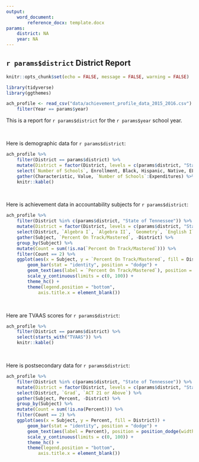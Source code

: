 ```yaml
---
output: 
    word_document:
        reference_docx: template.docx
params:
    district: NA
    year: NA
---
```


## `r params$district` District Report

```r
knitr::opts_chunk$set(echo = FALSE, message = FALSE, warning = FALSE)

library(tidyverse)
library(ggthemes)

ach_profile <- read_csv("data/achievement_profile_data_2015_2016.csv") %>%
    filter(Year == params$year)
```

This is a report for `r params$district` for the `r params$year` school year.

&nbsp;

Here is demographic data for `r params$district`:

```r
ach_profile %>%
    filter(District == params$district) %>%
    mutate(District = factor(District, levels = c(params$district, "State of Tennessee"))) %>% 
    select(`Number of Schools`, Enrollment, Black, Hispanic, Native, EL, SWD, ED, Expenditures) %>%
    gather(Characteristic, Value, `Number of Schools`:Expenditures) %>% 
    knitr::kable()
```

&nbsp;

Here is achievement data in accountability subjects for `r params$district`:

```r
ach_profile %>%
    filter(District %in% c(params$district, "State of Tennessee")) %>%
    mutate(District = factor(District, levels = c(params$district, "State of Tennessee"))) %>% 
    select(District, `Algebra I`, `Algebra II`, `Geometry`, `English I`, `English II`, `English III`) %>%
    gather(Subject, `Percent On Track/Mastered`, -District) %>%
    group_by(Subject) %>%
    mutate(Count = sum(!is.na(`Percent On Track/Mastered`))) %>%
    filter(Count == 2) %>%
    ggplot(aes(x = Subject, y = `Percent On Track/Mastered`, fill = District)) +
        geom_bar(stat = "identity", position = "dodge") +
        geom_text(aes(label = `Percent On Track/Mastered`), position = position_dodge(width = 0.9), vjust = -0.25) +
        scale_y_continuous(limits = c(0, 100)) +
        theme_hc() +
        theme(legend.position = "bottom",
            axis.title.x = element_blank())
```

&nbsp;

Here are TVAAS scores for `r params$district`:

```r
ach_profile %>%
    filter(District == params$district) %>% 
    select(starts_with("TVAAS")) %>%
    knitr::kable()
```

&nbsp;

Here is postsecondary data for `r params$district`:

```r
ach_profile %>%
    filter(District %in% c(params$district, "State of Tennessee")) %>%
    mutate(District = factor(District, levels = c(params$district, "State of Tennessee"))) %>% 
    select(District, `Grad`, `ACT 21 or Above`) %>%
    gather(Subject, Percent, -District) %>%
    group_by(Subject) %>%
    mutate(Count = sum(!is.na(Percent))) %>%
    filter(Count == 2) %>%
    ggplot(aes(x = Subject, y = Percent, fill = District)) +
        geom_bar(stat = "identity", position = "dodge") +
        geom_text(aes(label = Percent), position = position_dodge(width = 0.9), vjust = -0.25) +
        scale_y_continuous(limits = c(0, 100)) +
        theme_hc() +
        theme(legend.position = "bottom",
            axis.title.x = element_blank())
```

